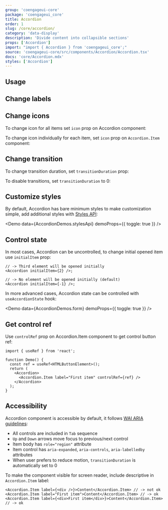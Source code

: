 ```yaml
---
group: 'coengageui-core'
package: 'coengageui_core'
title: Accordion
order: 1
slug: /core/accordion/
category: 'data-display'
description: 'Divide content into collapsible sections'
props: ['Accordion']
import: "import { Accordion } from 'coengageui_core';"
source: 'coengageui-core/src/components/Accordion/Accordion.tsx'
docs: 'core/Accordion.mdx'
styles: ['Accordion']
---
```



## Usage

<Demo data={AccordionDemos.configurator} />

## Change labels

<Demo data={AccordionDemos.label} />

## Change icons

To change icon for all items set `icon` prop on Accordion component:

<Demo data={AccordionDemos.icon} />

To change icon individually for each item, set `icon` prop on `Accordion.Item` component:

<Demo data={AccordionDemos.icons} />

## Change transition

To change transition duration, set `transitionDuration` prop:

<Demo data={AccordionDemos.customTransitions} />

To disable transitions, set `transitionDuration` to 0:

<Demo data={AccordionDemos.disableTransitions} />

## Customize styles

By default, Accordion has bare minimum styles to make customization simple,
add additional styles with [Styles API](/theming/styles-api/):

<Demo data={AccordionDemos.stylesApi} demoProps={{ toggle: true }} />

## Control state

In most cases, Accordion can be uncontrolled, to change initial opened item use `initialItem` prop:

```tsx
// -> Third element will be opened initially
<Accordion initialItem={2} />;

// -> No element will be opened initially (default)
<Accordion initialItem={-1} />;
```

In more advanced cases, Accordion state can be controlled with `useAccordionState` hook:

<Demo data={AccordionDemos.form} demoProps={{ toggle: true }} />

## Get control ref

Use `controlRef` prop on Accordion.Item component to get control button ref:

```tsx
import { useRef } from 'react';

function Demo() {
  const ref = useRef<HTMLButtonElement>();
  return (
    <Accordion>
      <Accordion.Item label="First item" controlRef={ref} />
    </Accordion>
  );
}
```

## Accessibility

Accordion component is accessible by default, it follows [WAI ARIA guidelines](https://www.w3.org/TR/wai-aria-practices-1.1/examples/accordion/accordion.html):

- All controls are included in `Tab` sequence
- `Up` and `Down` arrows move focus to previous/next control
- Item body has `role="region"` attribute
- Item control has `aria-expanded`, `aria-controls`, `aria-labelledby` attributes
- When user prefers to reduce motion, `transitionDuration` is automatically set to 0

To make the component visible for screen reader, include descriptive in `Accordion.Item` label:

```tsx
<Accordion.Item label={<div />}>Content</Accordion.Item> // -> not ok
<Accordion.Item label="First item">Content</Accordion.Item> // -> ok
<Accordion.Item label={<div>First item</div>}>Content</Accordion.Item> // -> ok
```

